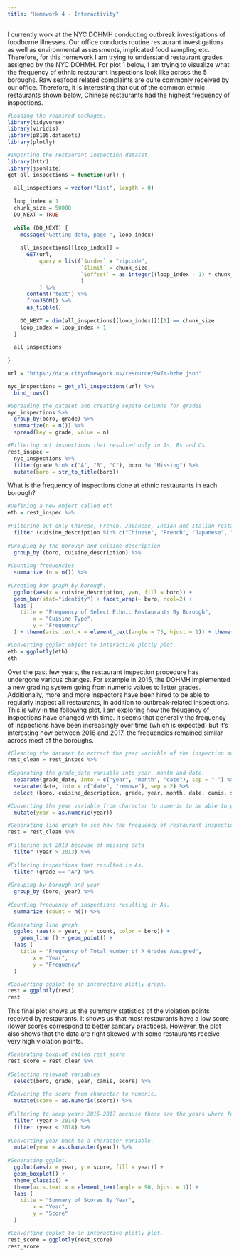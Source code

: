 ```yaml
---
title: "Homework 4 - Interactivity"
---
```


I currently work at the NYC DOHMH conducting outbreak investigations of foodborne illnesses. Our office conducts routine restaurant investigations as well as environmental assessments, implicated food sampling etc. Therefore, for this homework I am trying to understand restaurant grades assigned by the NYC DOHMH. For plot 1 below, I am trying to visualize what the frequency of ethnic restaurant inspections look like across the 5 boroughs. Raw seafood related complaints are quite commonly received by our office. Therefore, it is interesting that out of the common ethnic restaurants shown below, Chinese restaurants had the highest frequency of inspections. 

```r
#Loading the required packages. 
library(tidyverse)
library(viridis)
library(p8105.datasets)
library(plotly)
```

```r
#Importing the restaurant inspection dataset.
library(httr)
library(jsonlite)
get_all_inspections = function(url) {
  
  all_inspections = vector("list", length = 0)
  
  loop_index = 1
  chunk_size = 50000
  DO_NEXT = TRUE
  
  while (DO_NEXT) {
    message("Getting data, page ", loop_index)
    
    all_inspections[[loop_index]] = 
      GET(url,
          query = list(`$order` = "zipcode",
                       `$limit` = chunk_size,
                       `$offset` = as.integer((loop_index - 1) * chunk_size)
                       )
          ) %>%
      content("text") %>%
      fromJSON() %>%
      as_tibble()
    
    DO_NEXT = dim(all_inspections[[loop_index]])[1] == chunk_size
    loop_index = loop_index + 1
  }
  
  all_inspections
  
}

url = "https://data.cityofnewyork.us/resource/9w7m-hzhe.json"

nyc_inspections = get_all_inspections(url) %>%
  bind_rows() 
```



```r
#Spreading the dataset and creating sepate columns for grades
nyc_inspections %>% 
  group_by(boro, grade) %>% 
  summarize(n = n()) %>% 
  spread(key = grade, value = n)
```

```r
#Filtering out inspections that resulted only in As, Bs and Cs. 
rest_inspec =
  nyc_inspections %>%
  filter(grade %in% c("A", "B", "C"), boro != "Missing") %>% 
  mutate(boro = str_to_title(boro))
```


What is the frequency of inspections done at ethnic restaurants in each borough?
```r
#Defining a new object called eth
eth = rest_inspec %>% 
  
#Filtering out only Chinese, French, Japanese, Indian and Italian restaurents.
  filter (cuisine_description %in% c("Chinese", "French", "Japanese", "Indian", "Italian")) %>% 
  
#Grouping by the borough and cuisine_description
  group_by (boro, cuisine_description) %>% 
  
#Counting frequencies
  summarize (n = n()) %>% 
  
#Creating bar graph by borough. 
  ggplot(aes(x = cuisine_description, y=n, fill = boro)) +
  geom_bar(stat="identity") + facet_wrap(~ boro, ncol=2) +
  labs (
    title = "Frequency of Select Ethnic Restaurants By Borough",
        x = "Cuisine Type",
        y = "Frequency"
  ) + theme(axis.text.x = element_text(angle = 75, hjust = 1)) + theme(legend.position="none")

#Converting ggplot object to interactive plotly plot. 
eth = ggplotly(eth)
eth
```

Over the past few years, the restaurant inspection procedure has undergone various changes. For example in 2015, the DOHMH implemented a new grading system going from numeric values to letter grades. Additionally, more and more inspectors have been hired to be able to regularly inspect all restaurants, in addition to outbreak-related inspections. This is why in the following plot, I am exploring how the freuqency of inspections have changed with time. It seems that generally the frequency of inspections have been increasingly over time (which is expected) but it's interesting how between 2016 and 2017, the frequencies remained similar across most of the boroughs. 

```r
#Cleaning the dataset to extract the year variable of the inspection date. 
rest_clean = rest_inspec %>% 
  
#Separating the grade_date variable into year, month and date. 
  separate(grade_date, into = c("year", "month", "date"), sep = "-") %>%
  separate(date, into = c("date", "remove"), sep = 2) %>%
  select (boro, cuisine_description, grade, year, month, date, camis, score) %>%  

#Converting the year variable from character to numeric to be able to plot it as a continuous variable. 
  mutate(year = as.numeric(year))
```


```r
#Generating line graph to see how the frequency of restaurant inspections resulting in an A grade has changed over the past few years. 
rest = rest_clean %>% 
  
#Filtering out 2013 because of missing data
  filter (year > 2013) %>% 
  
#Filtering inspections that resulted in As. 
  filter (grade == "A") %>%
  
#Grouping by borough and year
  group_by (boro, year) %>% 
  
#Counting frequency of inspections resulting in As. 
  summarize (count = n()) %>% 
  
#Generating line graph
  ggplot (aes(x = year, y = count, color = boro)) +
    geom_line () + geom_point() +
  labs (
    title = "Frequency of Total Number of A Grades Assigned",
        x = "Year",
        y = "Frequency"
  )

#Converting ggplot to an interactive plotly graph. 
rest = ggplotly(rest)
rest
```

This final plot shows us the summary statistics of the violation points received by restaurants. It shows us that most restaurants have a low score (lower scores correspond to better sanitary practices). However, the plot also shows that the data are right skewed with some restaurants receive very high violation points. 

```r
#Generating boxplot called rest_score
rest_score = rest_clean %>% 
  
#Selecting relevant variables
  select(boro, grade, year, camis, score) %>% 
  
#Convering the score from character to numeric. 
  mutate(score = as.numeric(score)) %>% 
  
#Filtering to keep years 2015-2017 because these are the years where full data are available. 
  filter (year > 2014) %>% 
  filter (year < 2018) %>% 
  
#Converting year back to a character variable. 
  mutate(year = as.character(year)) %>% 
  
#Generating ggplot. 
  ggplot(aes(x = year, y = score, fill = year)) +
  geom_boxplot() +
  theme_classic() + 
  theme(axis.text.x = element_text(angle = 90, hjust = 1)) +
  labs (
    title = "Summary of Scores By Year",
        x = "Year",
        y = "Score"
  )

#Converting ggplot to an interactive plotly plot. 
rest_score = ggplotly(rest_score)
rest_score
```
